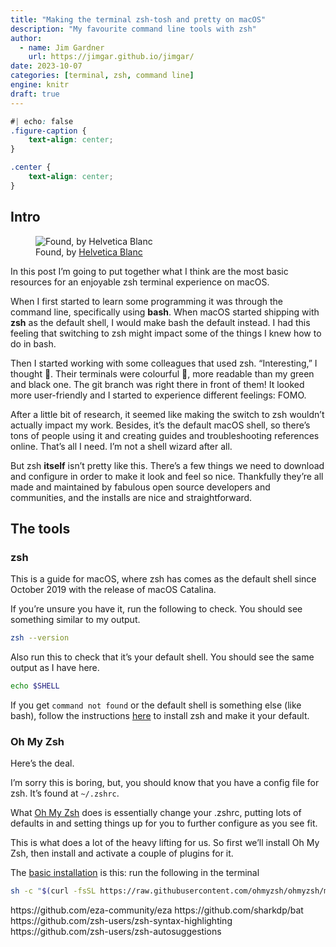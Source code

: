 ```yaml
---
title: "Making the terminal zsh-tosh and pretty on macOS"
description: "My favourite command line tools with zsh"
author:
  - name: Jim Gardner
    url: https://jimgar.github.io/jimgar/
date: 2023-10-07
categories: [terminal, zsh, command line]
engine: knitr
draft: true
---
```


```css
#| echo: false
.figure-caption {
    text-align: center;
}

.center {
    text-align: center;
}
```

## Intro

![Found, by [Helvetica Blanc](https://helveticablanc.com)](images/helvetica-found.png){fig-align="center"}

In this post I'm going to put together what I think are the most basic resources for an enjoyable zsh terminal experience on macOS.

When I first started to learn some programming it was through the command line, specifically using **bash**. When macOS started shipping with **zsh** as the default shell, I would make bash the default instead. I had this feeling that switching to zsh might impact some of the things I knew how to do in bash.

Then I started working with some colleagues that used zsh. "Interesting," I thought 🤔. Their terminals were colourful 🌈, more readable than my green and black one. The git branch was right there in front of them! It looked more user-friendly and I started to experience different feelings: FOMO.

After a little bit of research, it seemed like making the switch to zsh wouldn't actually impact my work. Besides, it's the default macOS shell, so there's tons of people using it and creating guides and troubleshooting references online. That's all I need. I'm not a shell wizard after all.

But zsh **itself** isn't pretty like this. There's a few things we need to download and configure in order to make it look and feel so nice. Thankfully they're all made and maintained by fabulous open source developers and communities, and the installs are nice and straightforward.

## The tools

### zsh

This is a guide for macOS, where zsh has comes as the default shell since October 2019 with the release of macOS Catalina. 

If you're unsure you have it, run the following to check. You should see something similar to my output.

```bash
zsh --version
```

Also run this to check that it's your default shell. You should see the same output as I have here.

```bash
echo $SHELL
```

If you get `command not found` or the default shell is something else (like bash), follow the instructions [here](https://github.com/ohmyzsh/ohmyzsh/wiki/Installing-ZSH) to install zsh and make it your default.

### Oh My Zsh

Here's the deal. 

I'm sorry this is boring, but, you should know that you have a config file for zsh. It's found at `~/.zshrc`. 

What [Oh My Zsh](https://github.com/ohmyzsh/ohmyzsh) does is essentially change your .zshrc, putting lots of defaults in and setting things up for you to further configure as you see fit.

This is what does a lot of the heavy lifting for us. So first we'll install Oh My Zsh, then install and activate a couple of plugins for it.

The [basic installation](https://github.com/ohmyzsh/ohmyzsh#basic-installation) is this: run the following in the terminal

```bash
sh -c "$(curl -fsSL https://raw.githubusercontent.com/ohmyzsh/ohmyzsh/master/tools/install.sh)"
```


https://github.com/eza-community/eza
https://github.com/sharkdp/bat
https://github.com/zsh-users/zsh-syntax-highlighting
https://github.com/zsh-users/zsh-autosuggestions